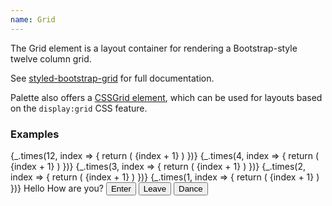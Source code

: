 ```yaml
---
name: Grid
---
```



The Grid element is a layout container for rendering a Bootstrap-style twelve
column grid.

See [styled-bootstrap-grid](https://github.com/dragma/styled-bootstrap-grid) for
full documentation.

Palette also offers a [CSSGrid element](/elements/layout/cssgrid/), which can be
used for layouts based on the `display:grid` CSS feature.

### Examples

<Grid>
  <Row>
    {_.times(12, index => {
      return (
        <Col sm={1} key={index}>
          <BorderBox>{index + 1}</BorderBox>
        </Col>
      )
    })}
  </Row>
</Grid>

<Spacer m={2} />

<Grid>
  <Row>
    {_.times(4, index => {
      return (
        <Col sm={3} key={index}>
          <BorderBox>{index + 1}</BorderBox>
        </Col>
      )
    })}
  </Row>
</Grid>

<Spacer m={2} />

<Grid>
  <Row>
    {_.times(3, index => {
      return (
        <Col sm={4} key={index}>
          <BorderBox>{index + 1}</BorderBox>
        </Col>
      )
    })}
  </Row>
</Grid>

<Spacer m={2} />

<Grid>
  <Row>
    {_.times(2, index => {
      return (
        <Col sm={6} key={index}>
          <BorderBox>{index + 1}</BorderBox>
        </Col>
      )
    })}
  </Row>
</Grid>

<Spacer m={2} />

<Grid>
  <Row>
    {_.times(1, index => {
      return (
        <Col sm={12} key={index}>
          <BorderBox>{index + 1}</BorderBox>
        </Col>
      )
    })}
  </Row>
</Grid>

<Spacer m={2} mb={4} />

<Playground layout="horizontal">
  <Grid fluid>
    <Row>
      <Col sm={6}>Hello</Col>
      <Col sm={6}>How are you?</Col>
    </Row>
    <Spacer my={2} />
    <Row>
      <Col sm={4} pr={1}>
        <Button size="small" width="100%">
          Enter
        </Button>
      </Col>
      <Col sm={4} pr={1}>
        <Button size="small" variant="secondaryOutline" width="100%">
          Leave
        </Button>
      </Col>
      <Col sm={4}>
        <Button size="small" variant="secondaryGray" width="100%">
          Dance
        </Button>
      </Col>
    </Row>
  </Grid>
</Playground>
